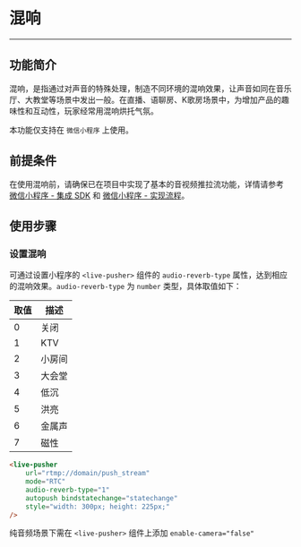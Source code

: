 # 混响

- - - 

## 功能简介

混响，是指通过对声音的特殊处理，制造不同环境的混响效果，让声音如同在音乐厅、大教堂等场景中发出一般。在直播、语聊房、K歌房场景中，为增加产品的趣味性和互动性，玩家经常用混响烘托气氛。

<div class="mk-warning">

本功能仅支持在 `微信小程序` 上使用。
</div>


## 前提条件

在使用混响前，请确保已在项目中实现了基本的音视频推拉流功能，详情请参考 [微信小程序 - 集成 SDK](!SDK_Integration_WeChat) 和 [微信小程序 - 实现流程](!Solution_Implementation_WeChat)。

## 使用步骤

### 设置混响

可通过设置小程序的 `<live-pusher>` 组件的 `audio-reverb-type` 属性，达到相应的混响效果。`audio-reverb-type` 为 `number` 类型，具体取值如下：

  | 取值 | 描述 |
  |-------|--------|
  | 0 | 关闭 |
  | 1 | KTV |
  | 2 | 小房间 |
  | 3 | 大会堂 |
  | 4 | 低沉 |
  | 5 | 洪亮 |
  | 6 | 金属声 |
  | 7 | 磁性 |


```html
<live-pusher 
    url="rtmp://domain/push_stream" 
    mode="RTC" 
    audio-reverb-type="1" 
    autopush bindstatechange="statechange" 
    style="width: 300px; height: 225px;" 
/>
```

<Warning title="注意">


纯音频场景下需在 `<live-pusher>` 组件上添加 `enable-camera="false"`  

</Warning>


